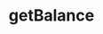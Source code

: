 ---
title: 'getBalance'
openapi: 'openapi-getBalance POST /'
description: 'Returns the balance of the specified address.'
---